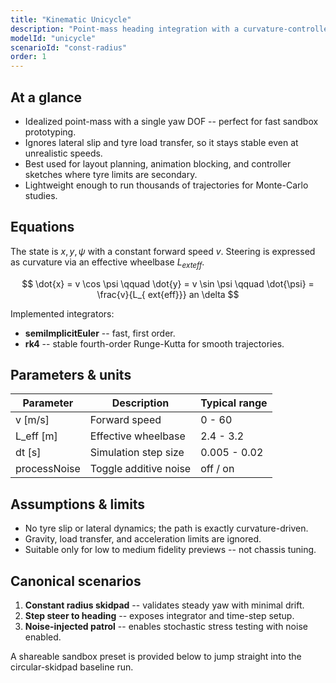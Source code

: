 ```yaml
---
title: "Kinematic Unicycle"
description: "Point-mass heading integration with a curvature-controlled steer input."
modelId: "unicycle"
scenarioId: "const-radius"
order: 1
---
```


## At a glance

- Idealized point-mass with a single yaw DOF -- perfect for fast sandbox prototyping.
- Ignores lateral slip and tyre load transfer, so it stays stable even at unrealistic speeds.
- Best used for layout planning, animation blocking, and controller sketches where tyre limits are secondary.
- Lightweight enough to run thousands of trajectories for Monte-Carlo studies.

## Equations

The state is $x, y, \psi$ with a constant forward speed $v$. Steering is expressed as curvature via an effective wheelbase $L_{	ext{eff}}$.

$$
\dot{x} = v \cos \psi
\qquad
\dot{y} = v \sin \psi
\qquad
\dot{\psi} = \frac{v}{L_{	ext{eff}}} 	an \delta
$$

Implemented integrators:

- **semiImplicitEuler** -- fast, first order.
- **rk4** -- stable fourth-order Runge-Kutta for smooth trajectories.

## Parameters & units

| Parameter | Description | Typical range |
| --- | --- | --- |
| v [m/s] | Forward speed | 0 - 60 |
| L_eff [m] | Effective wheelbase | 2.4 - 3.2 |
| dt [s] | Simulation step size | 0.005 - 0.02 |
| processNoise | Toggle additive noise | off / on |

## Assumptions & limits

- No tyre slip or lateral dynamics; the path is exactly curvature-driven.
- Gravity, load transfer, and acceleration limits are ignored.
- Suitable only for low to medium fidelity previews -- not chassis tuning.

## Canonical scenarios

1. **Constant radius skidpad** -- validates steady yaw with minimal drift.
2. **Step steer to heading** -- exposes integrator and time-step setup.
3. **Noise-injected patrol** -- enables stochastic stress testing with noise enabled.

A shareable sandbox preset is provided below to jump straight into the circular-skidpad baseline run.